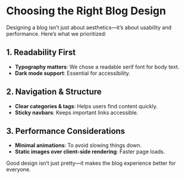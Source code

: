 
# Choosing the Right Blog Design

Designing a blog isn’t just about aesthetics—it’s about usability and performance. Here’s what we prioritized:

## 1. Readability First

- **Typography matters**: We chose a readable serif font for body text.
- **Dark mode support**: Essential for accessibility.

## 2. Navigation & Structure

- **Clear categories & tags**: Helps users find content quickly.
- **Sticky navbars**: Keeps important links accessible.

## 3. Performance Considerations

- **Minimal animations**: To avoid slowing things down.
- **Static images over client-side rendering**: Faster page loads.

Good design isn’t just pretty—it makes the blog experience better for everyone.